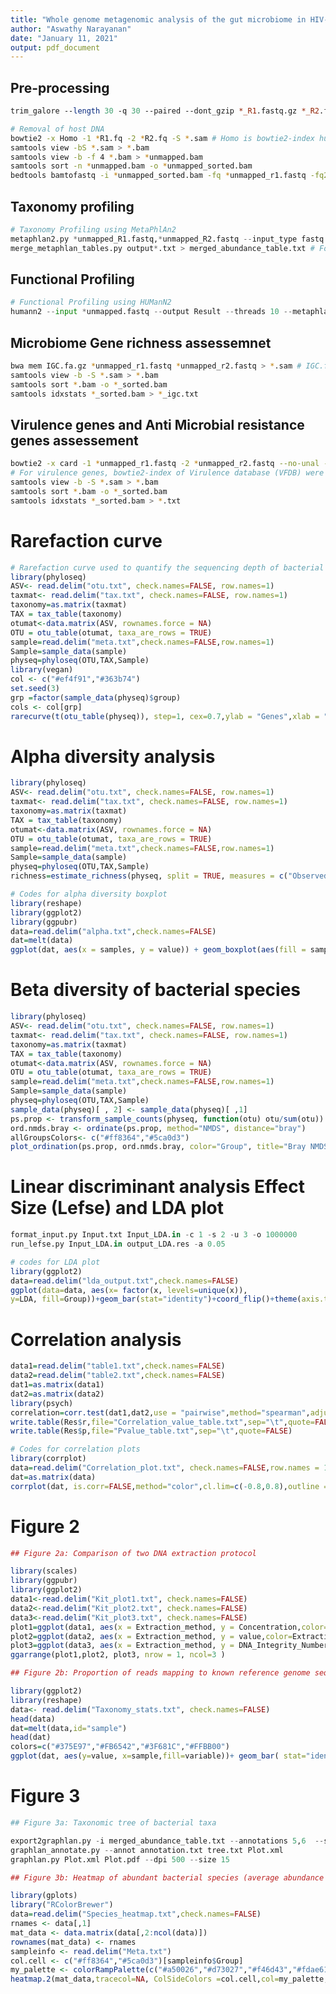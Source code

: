 ```yaml
---
title: "Whole genome metagenomic analysis of the gut microbiome in HIV-1 infected individuals on antiretroviral therapy"
author: "Aswathy Narayanan"
date: "January 11, 2021"
output: pdf_document
---
```



## Pre-processing

```perl
trim_galore --length 30 -q 30 --paired --dont_gzip *_R1.fastq.gz *_R2.fastq.gz --gzip  #For adapter trimming & removing low quality reads
```

```bash
# Removal of host DNA
bowtie2 -x Homo -1 *R1.fq -2 *R2.fq -S *.sam # Homo is bowtie2-index human reference genome
samtools view -bS *.sam > *.bam
samtools view -b -f 4 *.bam > *unmapped.bam
samtools sort -n *unmapped.bam -o *unmapped_sorted.bam
bedtools bamtofastq -i *unmapped_sorted.bam -fq *unmapped_r1.fastq -fq2 *unmapped_r2.fastq
```

## Taxonomy profiling

```python
# Taxonomy Profiling using MetaPhlAn2
metaphlan2.py *unmapped_R1.fastq,*unmapped_R2.fastq --input_type fastq --bowtie2db mpa_v20_m200 --ignore_viruses --ignore_eukaryotes --ignore_archaea  > output1.txt
merge_metaphlan_tables.py output*.txt > merged_abundance_table.txt # For merging multiple output files
```

## Functional Profiling

```python
# Functional Profiling using HUManN2
humann2 --input *unmapped.fastq --output Result --threads 10 --metaphlan-options "--input_type fastq --bowtie2db mpa_v20_m200"
```

## Microbiome Gene richness assessemnet 

```bash
bwa mem IGC.fa.gz *unmapped_r1.fastq *unmapped_r2.fastq > *.sam # IGC.fa.gz - IGC database
samtools view -b -S *.sam > *.bam  
samtools sort *.bam -o *_sorted.bam
samtools idxstats *_sorted.bam > *_igc.txt
```

## Virulence genes and Anti Microbial resistance genes assessement

```bash
bowtie2 -x card -1 *unmapped_r1.fastq -2 *unmapped_r2.fastq --no-unal -S *.sam # card is bowtie2-index of CARD reference database
# For virulence genes, bowtie2-index of Virulence database (VFDB) were used.
samtools view -b -S *.sam > *.bam  
samtools sort *.bam -o *_sorted.bam
samtools idxstats *_sorted.bam > *.txt
```

# Rarefaction curve 

```r
# Rarefaction curve used to quantify the sequencing depth of bacterial species, antimicrobial resistance genes, virulence genes and microbial gene richness.
library(phyloseq)
ASV<- read.delim("otu.txt", check.names=FALSE, row.names=1)
taxmat<- read.delim("tax.txt", check.names=FALSE, row.names=1)
taxonomy=as.matrix(taxmat)	
TAX = tax_table(taxonomy)
otumat<-data.matrix(ASV, rownames.force = NA)
OTU = otu_table(otumat, taxa_are_rows = TRUE)
sample=read.delim("meta.txt",check.names=FALSE,row.names=1)
Sample=sample_data(sample)
physeq=phyloseq(OTU,TAX,Sample)
library(vegan)
col <- c("#ef4f91","#363b74")
set.seed(3)
grp =factor(sample_data(physeq)$group)
cols <- col[grp]
rarecurve(t(otu_table(physeq)), step=1, cex=0.7,ylab = "Genes",xlab = "Sequencing depth (number of reads)", label=FALSE,col=cols)
```

# Alpha diversity analysis
```r
library(phyloseq)
ASV<- read.delim("otu.txt", check.names=FALSE, row.names=1)
taxmat<- read.delim("tax.txt", check.names=FALSE, row.names=1)
taxonomy=as.matrix(taxmat)	
TAX = tax_table(taxonomy)
otumat<-data.matrix(ASV, rownames.force = NA)
OTU = otu_table(otumat, taxa_are_rows = TRUE)
sample=read.delim("meta.txt",check.names=FALSE,row.names=1)
Sample=sample_data(sample)
physeq=phyloseq(OTU,TAX,Sample)
richness=estimate_richness(physeq, split = TRUE, measures = c("Observed","Shannon"))

# Codes for alpha diversity boxplot
library(reshape)
library(ggplot2)
library(ggpubr)
data=read.delim("alpha.txt",check.names=FALSE)
dat=melt(data)
ggplot(dat, aes(x = samples, y = value)) + geom_boxplot(aes(fill = samples), alpha = 0.95, outlier.shape=NA) + facet_wrap(~variable,scale="free",nrow=1) + theme_bw() + theme(strip.text.x = element_text(size = 13), axis.title.x=element_blank(), axis.text.x=element_blank(),axis.ticks.x=element_blank(),axis.title.y=element_blank(), legend.text=element_text(size=7, family="Times"),plot.title = element_text(size = 10),legend.title=element_blank()) + scale_fill_manual(values=c("#ff8364","#5ca0d3")) + stat_compare_means(method="wilcox.test",paired = FALSE,label = "p.format")
```

# Beta diversity of bacterial species

```r
library(phyloseq)
ASV<- read.delim("otu.txt", check.names=FALSE, row.names=1)
taxmat<- read.delim("tax.txt", check.names=FALSE, row.names=1)
taxonomy=as.matrix(taxmat)	
TAX = tax_table(taxonomy)
otumat<-data.matrix(ASV, rownames.force = NA)
OTU = otu_table(otumat, taxa_are_rows = TRUE)
sample=read.delim("meta.txt",check.names=FALSE,row.names=1)
Sample=sample_data(sample)
physeq=phyloseq(OTU,TAX,Sample)
sample_data(physeq)[ , 2] <- sample_data(physeq)[ ,1]
ps.prop <- transform_sample_counts(physeq, function(otu) otu/sum(otu))
ord.nmds.bray <- ordinate(ps.prop, method="NMDS", distance="bray")
allGroupsColors<- c("#ff8364","#5ca0d3")
plot_ordination(ps.prop, ord.nmds.bray, color="Group", title="Bray NMDS")+ geom_point(size = 3.5)+ scale_color_manual(values = allGroupsColors)+ scale_shape_manual(values = c(19, 1)) + theme_bw()
```

# Linear discriminant analysis Effect Size (Lefse) and LDA plot
```python
format_input.py Input.txt Input_LDA.in -c 1 -s 2 -u 3 -o 1000000
run_lefse.py Input_LDA.in output_LDA.res -a 0.05
```

```r
# codes for LDA plot
library(ggplot2)
data=read.delim("lda_output.txt",check.names=FALSE) 
ggplot(data=data, aes(x= factor(x, levels=unique(x)), 
y=LDA, fill=Group))+geom_bar(stat="identity")+coord_flip()+theme(axis.title.y=element_blank(),plot.title = element_text(hjust = 0.5), plot.margin = unit(c(3,3,3,3), "cm"))+ ggtitle("Control-vs-Case") + scale_fill_manual(values = c("#eeba30","#008000")) + ylab("LDA Score (log10)")
```

# Correlation analysis
```r
data1=read.delim("table1.txt",check.names=FALSE)
data2=read.delim("table2.txt",check.names=FALSE)
dat1=as.matrix(data1)
dat2=as.matrix(data2)
library(psych)
correlation=corr.test(dat1,dat2,use = "pairwise",method="spearman",adjust="none")
write.table(Res$r,file="Correlation_value_table.txt",sep="\t",quote=FALSE)
write.table(Res$p,file="Pvalue_table.txt",sep="\t",quote=FALSE)

# Codes for correlation plots 
library(corrplot)
data=read.delim("Correlation_plot.txt", check.names=FALSE,row.names = 1)
dat=as.matrix(data)
corrplot(dat, is.corr=FALSE,method="color",cl.lim=c(-0.8,0.8),outline = T,tl.cex=0.9, col=colorRampPalette(c("#9fcc2e","white","red"))(200))
```

# Figure 2 

```r
## Figure 2a: Comparison of two DNA extraction protocol

library(scales)
library(ggpubr)
library(ggplot2)
data1<-read.delim("Kit_plot1.txt", check.names=FALSE)
data2<-read.delim("Kit_plot2.txt", check.names=FALSE)
data3<-read.delim("Kit_plot3.txt", check.names=FALSE)
plot1=ggplot(data1, aes(x = Extraction_method, y = Concentration,color=Extraction_method)) + geom_boxplot(aes(fill = Extraction_method), outlier.shape=NA)+ geom_point(position=position_jitterdodge(),size=2)+ theme_bw()+ theme(axis.text.x=element_text(angle=90,hjust = 1))+theme(axis.title.x=element_blank(),axis.text.x=element_blank(),axis.ticks.x=element_blank(),axis.title.y=element_blank()) + labs(fill = "Extraction Method")+ scale_fill_manual(values=c("#3366ff","#ff9a00","#3366ff","#ff9a00", "#3366ff","#ff9a00"))+ scale_color_manual(values=c("#0c457d","#ff7400","#0c457d","#ff7400","#0c457d","#ff7400"))+ stat_compare_means(label="p.format",label.x = 1.5, label.y = 600)
plot2=ggplot(data2, aes(x = Extraction_method, y = value,color=Extraction_method)) + geom_boxplot(aes(fill = Extraction_method), outlier.shape=NA)+ geom_point(position=position_jitterdodge(),size=2)+ theme_bw()+ theme(axis.text.x=element_text(angle=90,hjust = 1))+theme(axis.title.x=element_blank(),axis.text.x=element_blank(),axis.ticks.x=element_blank(),axis.title.y=element_blank(),legend.position = "none")+ scale_fill_manual(values=c("#3366ff","#ff9a00","#3366ff","#ff9a00","#3366ff","#ff9a00"))+ scale_color_manual(values=c("#0c457d","#ff7400","#0c457d","#ff7400","#0c457d","#ff7400"))+ stat_compare_means(label="p.format",label.x = 1.5)
plot3=ggplot(data3, aes(x = Extraction_method, y = DNA_Integrity_Number,color=Extraction_method)) + geom_boxplot(aes(fill = Extraction_method), outlier.shape=NA)+ geom_point(position=position_jitterdodge(),size=2)+ theme_bw()+ theme(axis.text.x=element_text(angle=90,hjust = 1))+theme(axis.title.x=element_blank(), axis.text.x=element_blank(),axis.ticks.x=element_blank(),axis.title.y=element_blank(),legend.position = "none")+ scale_fill_manual(values=c("#3366ff","#ff9a00","#3366ff","#ff9a00","#3366ff","#ff9a00"))+ scale_color_manual(values=c("#0c457d","#ff7400","#0c457d","#ff7400","#0c457d","#ff7400"))+ stat_compare_means(label="p.format",label.x = 1.5)
ggarrange(plot1,plot2, plot3, nrow = 1, ncol=3 )
```

```r
## Figure 2b: Proportion of reads mapping to known reference genome sequences of different taxonomic groups by MetaPhlAn2.

library(ggplot2)
library(reshape)
data<- read.delim("Taxonomy_stats.txt", check.names=FALSE)
head(data)
dat=melt(data,id="sample")
head(dat)
colors=c("#375E97","#FB6542","#3F681C","#FFBB00")
ggplot(dat, aes(y=value, x=sample,fill=variable))+ geom_bar( stat="identity")+ scale_x_discrete(expand=c(0,0)) + scale_y_continuous(expand=c(0,0))+ labs(fill="Kingdom",x="Samples",y="No: of Reads")+ scale_fill_manual(values=colors) + theme(axis.text.x= element_text(size=10,angle=90)) + coord_flip()
```

# Figure 3

```python
## Figure 3a: Taxonomic tree of bacterial taxa

export2graphlan.py -i merged_abundance_table.txt --annotations 5,6  --skip_rows 1,2  --tree tree.txt --annotation annotation.txt
graphlan_annotate.py --annot annotation.txt tree.txt Plot.xml
graphlan.py Plot.xml Plot.pdf --dpi 500 --size 15
```

```r
## Figure 3b: Heatmap of abundant bacterial species (average abundance >1%) in HIV-1-ART cases and HIV-1 negative control

library(gplots)
library("RColorBrewer")
data=read.delim("Species_heatmap.txt",check.names=FALSE)
rnames <- data[,1]
mat_data <- data.matrix(data[,2:ncol(data)])
rownames(mat_data) <- rnames
sampleinfo <- read.delim("Meta.txt")
col.cell <- c("#ff8364","#5ca0d3")[sampleinfo$Group]
my_palette <- colorRampPalette(c("#a50026","#d73027","#f46d43","#fdae61","#fee090","#ffffbf","#e0f3f8","#abd9e9","#74add1","#4575b4","#313695"))(n=50)
heatmap.2(mat_data,tracecol=NA, ColSideColors =col.cell,col=my_palette,cexCol=0.5,cexRow=0.7,keysize = 1,key.title = NULL,hclustfun = hclust,scale = "row",margins =c(11,19))
```

